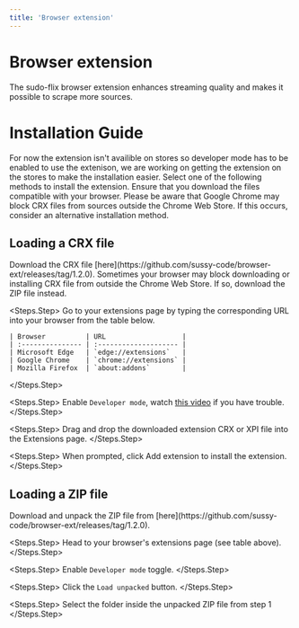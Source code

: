```yaml
---
title: 'Browser extension'
---
```


# Browser extension

The sudo-flix browser extension enhances streaming quality and makes it possible to scrape more sources.

# Installation Guide
For now the extension isn't availible on stores so developer mode has to be enabled to use the extenison, we are working on getting the extension on the stores to make the installation easier.
Select one of the following methods to install the extension. Ensure that you download the files compatible with your browser. Please be aware that Google Chrome may block CRX files from sources outside the Chrome Web Store. If this occurs, consider an alternative installation method.

## Loading a CRX file

<Steps>
  <Steps.Step>
    Download the CRX file [here](https://github.com/sussy-code/browser-ext/releases/tag/1.2.0).
    <Warning>
      Sometimes your browser may block downloading or installing CRX file from outside the Chrome Web Store. If so, download the ZIP file instead.
    </Warning>
  </Steps.Step>

  <Steps.Step>
    Go to your extensions page by typing the corresponding URL into your browser from the table below.
    
    | Browser          | URL                   |
    | :--------------- | :-------------------- |
    | Microsoft Edge   | `edge://extensions`   |
    | Google Chrome    | `chrome://extensions` |
    | Mozilla Firefox  | `about:addons`        |
  </Steps.Step>

  <Steps.Step>
    Enable `Developer mode`, watch [this video](https://www.youtube.com/watch?v=sZeUZjhOfgM&t=65s) if you have trouble.
  </Steps.Step>

  <Steps.Step>
    Drag and drop the downloaded extension CRX or XPI file into the Extensions page.
  </Steps.Step>

  <Steps.Step>
    When prompted, click Add extension to install the extension.
  </Steps.Step>
</Steps>

## Loading a ZIP file

<Steps>
  <Steps.Step>
    Download and unpack the ZIP file from [here](https://github.com/sussy-code/browser-ext/releases/tag/1.2.0).
  </Steps.Step>

  <Steps.Step>
    Head to your browser's extensions page (see table above).
  </Steps.Step>

  <Steps.Step>
    Enable `Developer mode` toggle.
  </Steps.Step>

  <Steps.Step>
    Click the `Load unpacked` button.
  </Steps.Step>

  <Steps.Step>
    Select the folder inside the unpacked ZIP file from step 1
  </Steps.Step>
</Steps>

